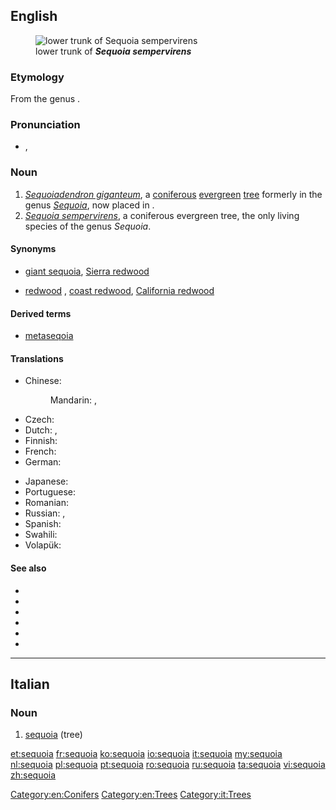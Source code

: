 {{also|Sequoia}}
==English==
[[Image:Iluvatar redwood 400.jpg|thumb|lower trunk of '''''Sequoia sempervirens''''']]

===Etymology===
From the genus {{term|Sequoia}}.

===Pronunciation===
* {{a|UK}} {{IPA|/səˈkwɔɪ.ə/}}, {{X-SAMPA|/s@"kwOI.@/}}

===Noun===
{{en-noun}}

# ''[[Sequoiadendron giganteum]]'', a [[coniferous]] [[evergreen]] [[tree]] formerly in the genus ''[[Sequoia]]'', now placed in {{taxlink|Sequoiadendron|genus}}.
# ''[[Sequoia sempervirens]]'', a coniferous evergreen tree, the only living species of the genus ''Sequoia''.

====Synonyms====
* {{sense|Sequoiadendron giganteum}} [[giant sequoia]], [[Sierra redwood]]
* {{sense|Sequoia sempervirens}} [[redwood]] {{qualifier|in California}}, [[coast redwood]], [[California redwood]]

====Derived terms====
* [[metaseqoia]]

====Translations====
{{trans-top|tree}}
* Chinese:
*: Mandarin: {{t|cmn|紅杉|sc=Hani}}, {{t+|cmn|红杉|tr=hóngshān|sc=Hani}}
* Czech: {{t|cs|sekvoj|f}}
* Dutch: {{t+|nl|sequoia}}, {{t|nl|reuzenpijnboom}}
* Finnish: {{t|fi|punapuu}}
* French: {{t+|fr|séquoia|m}}
* German: {{t|de|Mammutbaum|m}}
{{trans-mid}}
* Japanese: {{t|ja|セコイア|tr=sekoia}}
* Portuguese: {{t+|pt|sequóia|f}}
* Romanian: {{t+|ro|sequoia|m}}
* Russian: {{t+|ru|секвойя|f|tr=sekvójja}}, {{t+|ru|красное дерево|n|tr=krásnoje dérevo|sc=Cyrl}}
* Spanish: {{t|es|secoya|f}}
* Swahili: {{t|sw|sekwoya}}
* Volapük: {{t|vo|gianasekvoyad}}
{{trans-bottom}}

====See also====
* {{pedia|Sequoiadendron giganteum}}
* {{specieslite|Sequoiadendron giganteum}}
* {{commonslite|Sequoiadendron giganteum}}
* {{pedia|Sequoia sempervirens}}
* {{specieslite|Sequoia sempervirens}}
* {{commonslite|Sequoia sempervirens}}

[[Category:en:Conifers]]
[[Category:en:Trees]]

----

==Italian==
{{wikipedia|lang=it}}

===Noun===
{{it-noun|f|sequoie}}

# [[#English|sequoia]] (tree)

[[Category:it:Trees]]

[[et:sequoia]]
[[fr:sequoia]]
[[ko:sequoia]]
[[io:sequoia]]
[[it:sequoia]]
[[my:sequoia]]
[[nl:sequoia]]
[[pl:sequoia]]
[[pt:sequoia]]
[[ro:sequoia]]
[[ru:sequoia]]
[[ta:sequoia]]
[[vi:sequoia]]
[[zh:sequoia]]